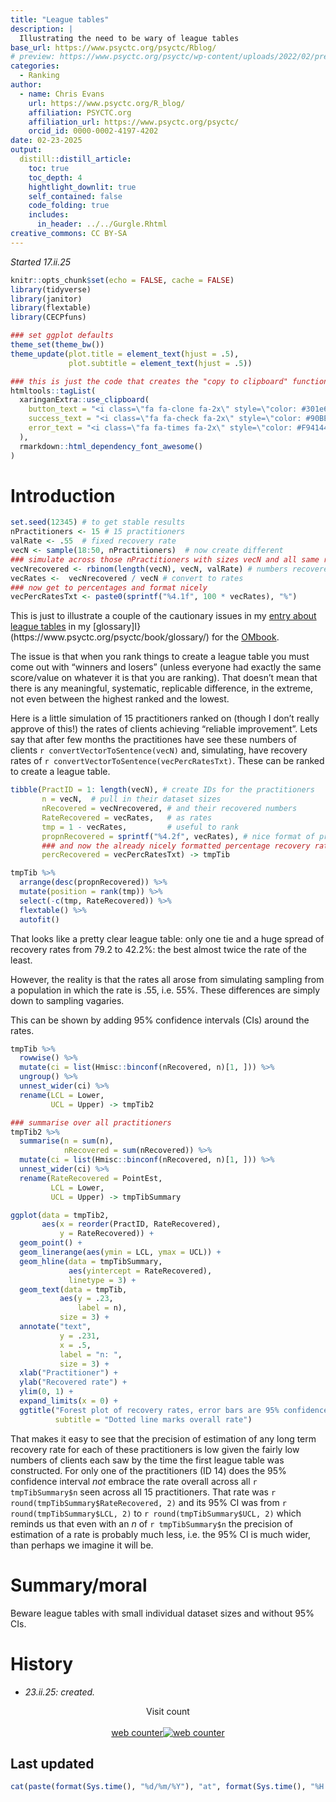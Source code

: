```yaml
---
title: "League tables"
description: |
  Illustrating the need to be wary of league tables 
base_url: https://www.psyctc.org/psyctc/Rblog/
# preview: https://www.psyctc.org/psyctc/wp-content/uploads/2022/02/prepost1.png
categories:
  - Ranking
author:
  - name: Chris Evans
    url: https://www.psyctc.org/R_blog/
    affiliation: PSYCTC.org
    affiliation_url: https://www.psyctc.org/psyctc/
    orcid_id: 0000-0002-4197-4202
date: 02-23-2025
output:
  distill::distill_article:
    toc: true
    toc_depth: 4
    hightlight_downlit: true
    self_contained: false
    code_folding: true
    includes: 
      in_header: ../../Gurgle.Rhtml
creative_commons: CC BY-SA    
---
```


*Started 17.ii.25*

```r
knitr::opts_chunk$set(echo = FALSE, cache = FALSE)
library(tidyverse)
library(janitor)
library(flextable)
library(CECPfuns)

### set ggplot defaults
theme_set(theme_bw())
theme_update(plot.title = element_text(hjust = .5),
             plot.subtitle = element_text(hjust = .5))
```
```r
### this is just the code that creates the "copy to clipboard" function in the code blocks
htmltools::tagList(
  xaringanExtra::use_clipboard(
    button_text = "<i class=\"fa fa-clone fa-2x\" style=\"color: #301e64\"></i>",
    success_text = "<i class=\"fa fa-check fa-2x\" style=\"color: #90BE6D\"></i>",
    error_text = "<i class=\"fa fa-times fa-2x\" style=\"color: #F94144\"></i>"
  ),
  rmarkdown::html_dependency_font_awesome()
)
```

# Introduction

```r
set.seed(12345) # to get stable results
nPractitioners <- 15 # 15 practitioners
valRate <- .55  # fixed recovery rate
vecN <- sample(18:50, nPractitioners)  # now create different 
### simulate across those nPractitioners with sizes vecN and all same recovery rate, valRate
vecNrecovered <- rbinom(length(vecN), vecN, valRate) # numbers recovered per practitioner
vecRates <-  vecNrecovered / vecN # convert to rates
### now get to percentages and format nicely
vecPercRatesTxt <- paste0(sprintf("%4.1f", 100 * vecRates), "%")
```

This is just to illustrate a couple of the cautionary issues in my [entry about league tables](https://www.psyctc.org/psyctc/glossary2/league-tables/) in my [glossary]I}(https://www.psyctc.org/psyctc/book/glossary/) for the [OMbook](https://www.psyctc.org/psyctc/book/).

The issue is that when you rank things to create a league table you must come out with "winners and losers" (unless everyone had exactly the same score/value on whatever it is that you are ranking).  That doesn't mean that there is any meaningful, systematic, replicable difference, in the extreme, not even between the highest ranked and the lowest.

Here is a little simulation of 15 practitioners ranked on (though I don't really approve of this!) the rates of clients achieving "reliable improvement".  Lets say that after few months the practitiones have see these numbers of clients 
`r convertVectorToSentence(vecN)` and, simulating, have recovery rates of 
`r convertVectorToSentence(vecPercRatesTxt)`. These can be ranked to create a league table.

```r
tibble(PractID = 1: length(vecN), # create IDs for the practitioners
       n = vecN,  # pull in their dataset sizes
       nRecovered = vecNrecovered, # and their recovered numbers
       RateRecovered = vecRates,   # as rates
       tmp = 1 - vecRates,         # useful to rank
       propnRecovered = sprintf("%4.2f", vecRates), # nice format of proportions
       ### and now the already nicely formatted percentage recovery rates
       percRecovered = vecPercRatesTxt) -> tmpTib

tmpTib %>%
  arrange(desc(propnRecovered)) %>%
  mutate(position = rank(tmp)) %>%
  select(-c(tmp, RateRecovered)) %>%
  flextable() %>%
  autofit()
```

That looks like a pretty clear league table: only one tie and a huge spread of recovery rates from 79.2 to 42.2%: the best almost twice the rate of the least.

However, the reality is that the rates all arose from simulating sampling from a population in which the rate is .55, i.e. 55%.  These differences are simply down to sampling vagaries.

This can be shown by adding 95% confidence intervals (CIs) around the rates.
 
```r
tmpTib %>%
  rowwise() %>%
  mutate(ci = list(Hmisc::binconf(nRecovered, n)[1, ])) %>%
  ungroup() %>%
  unnest_wider(ci) %>%
  rename(LCL = Lower,
         UCL = Upper) -> tmpTib2

### summarise over all practitioners
tmpTib2 %>%
  summarise(n = sum(n),
            nRecovered = sum(nRecovered)) %>%
  mutate(ci = list(Hmisc::binconf(nRecovered, n)[1, ])) %>%
  unnest_wider(ci) %>%
  rename(RateRecovered = PointEst,
         LCL = Lower,
         UCL = Upper) -> tmpTibSummary

ggplot(data = tmpTib2,
       aes(x = reorder(PractID, RateRecovered),
           y = RateRecovered)) +
  geom_point() +
  geom_linerange(aes(ymin = LCL, ymax = UCL)) +
  geom_hline(data = tmpTibSummary,
             aes(yintercept = RateRecovered),
             linetype = 3) +
  geom_text(data = tmpTib,
           aes(y = .23,
               label = n),
           size = 3) +
  annotate("text",
           y = .231,
           x = .5,
           label = "n: ",
           size = 3) +
  xlab("Practitioner") +
  ylab("Recovered rate") +
  ylim(0, 1) +
  expand_limits(x = 0) +
  ggtitle("Forest plot of recovery rates, error bars are 95% confidence intervals",
          subtitle = "Dotted line marks overall rate")
```

That makes it easy to see that the precision of estimation of any long term recovery rate for each of these practitioners is low given the fairly low numbers of clients each saw by the time the first league table was constructed.  For only one of the practitioners (ID 14) does the 95%  confidence interval *not* embrace the rate overall across all 
`r tmpTibSummary$n` seen across all 15 practitioners. That rate was
`r round(tmpTibSummary$RateRecovered, 2)` and its 95% CI was from 
`r round(tmpTibSummary$LCL, 2)` to
`r round(tmpTibSummary$UCL, 2)` which reminds us that even with an *n* of 
`r tmpTibSummary$n` the precision of estimation of a rate is probably much less, i.e. the 95% CI is much wider, than perhaps we imagine it will be.

# Summary/moral

Beware league tables with small individual dataset sizes and without 95% CIs.

# History

* *23.ii.25: created.*

<center>Visit count</center>
<center>
<div id="sfcqar38qn1qtw33dmu6xzq8rh42u8taha7"></div><script type="text/javascript" src="https://counter6.optistats.ovh/private/counter.js?c=qar38qn1qtw33dmu6xzq8rh42u8taha7&down=async" async></script><br><a href="https://www.freecounterstat.com">web counter</a><noscript><a href="https://www.freecounterstat.com" title="web counter"><img src="https://counter6.optistats.ovh/private/freecounterstat.php?c=qar38qn1qtw33dmu6xzq8rh42u8taha7" border="0" title="web counter" alt="web counter"></a></noscript>
</div></center>



## Last updated{.appendix}
```r
cat(paste(format(Sys.time(), "%d/%m/%Y"), "at", format(Sys.time(), "%H:%M")))
```
